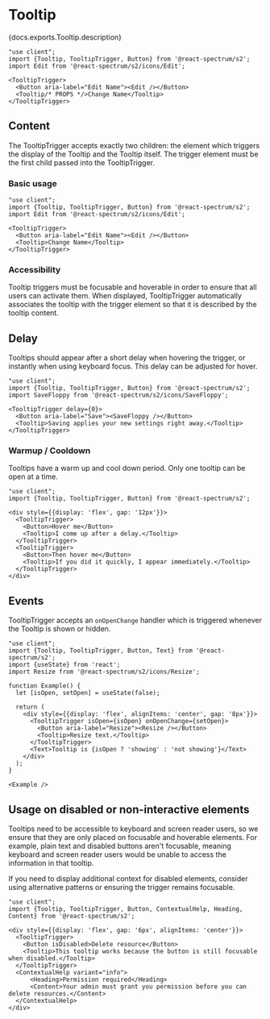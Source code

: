 

# Tooltip

<PageDescription>{docs.exports.Tooltip.description}</PageDescription>

```tsx render docs={docs.exports.Tooltip} links={docs.links} props={[]} expanded type="s2"
"use client";
import {Tooltip, TooltipTrigger, Button} from '@react-spectrum/s2';
import Edit from '@react-spectrum/s2/icons/Edit';

<TooltipTrigger>
  <Button aria-label="Edit Name"><Edit /></Button>
  <Tooltip/* PROPS */>Change Name</Tooltip>
</TooltipTrigger>
```

## Content

The TooltipTrigger accepts exactly two children: the element which triggers the display of the Tooltip and the Tooltip itself. The trigger element must be the first child passed into the TooltipTrigger.

### Basic usage

```tsx render expanded
"use client";
import {Tooltip, TooltipTrigger, Button} from '@react-spectrum/s2';
import Edit from '@react-spectrum/s2/icons/Edit';

<TooltipTrigger>
  <Button aria-label="Edit Name"><Edit /></Button>
  <Tooltip>Change Name</Tooltip>
</TooltipTrigger>
```

### Accessibility

Tooltip triggers must be focusable and hoverable in order to ensure that all users can activate them. When displayed, TooltipTrigger automatically associates the tooltip with the trigger element so that it is described by the tooltip content.

## Delay

Tooltips should appear after a short delay when hovering the trigger, or instantly when using keyboard focus. This delay can be adjusted for hover.

```tsx render expanded
"use client";
import {Tooltip, TooltipTrigger, Button} from '@react-spectrum/s2';
import SaveFloppy from '@react-spectrum/s2/icons/SaveFloppy';

<TooltipTrigger delay={0}>
  <Button aria-label="Save"><SaveFloppy /></Button>
  <Tooltip>Saving applies your new settings right away.</Tooltip>
</TooltipTrigger>
```

### Warmup / Cooldown

Tooltips have a warm up and cool down period. Only one tooltip can be open at a time.

```tsx render expanded
"use client";
import {Tooltip, TooltipTrigger, Button} from '@react-spectrum/s2';

<div style={{display: 'flex', gap: '12px'}}>
  <TooltipTrigger>
    <Button>Hover me</Button>
    <Tooltip>I come up after a delay.</Tooltip>
  </TooltipTrigger>
  <TooltipTrigger>
    <Button>Then hover me</Button>
    <Tooltip>If you did it quickly, I appear immediately.</Tooltip>
  </TooltipTrigger>
</div>
```

## Events

TooltipTrigger accepts an `onOpenChange` handler which is triggered whenever the Tooltip is shown or hidden.

```tsx render expanded
"use client";
import {Tooltip, TooltipTrigger, Button, Text} from '@react-spectrum/s2';
import {useState} from 'react';
import Resize from '@react-spectrum/s2/icons/Resize';

function Example() {
  let [isOpen, setOpen] = useState(false);

  return (
    <div style={{display: 'flex', alignItems: 'center', gap: '8px'}}>
      <TooltipTrigger isOpen={isOpen} onOpenChange={setOpen}>
        <Button aria-label="Resize"><Resize /></Button>
        <Tooltip>Resize text.</Tooltip>
      </TooltipTrigger>
      <Text>Tooltip is {isOpen ? 'showing' : 'not showing'}</Text>
    </div>
  );
}

<Example />
```

## Usage on disabled or non-interactive elements

Tooltips need to be accessible to keyboard and screen reader users, so we ensure that they are only placed on focusable and hoverable elements. For example, plain text and disabled buttons aren't focusable, meaning keyboard and screen reader users would be unable to access the information in that tooltip.

If you need to display additional context for disabled elements, consider using alternative patterns or ensuring the trigger remains focusable.

```tsx render expanded
"use client";
import {Tooltip, TooltipTrigger, Button, ContextualHelp, Heading, Content} from '@react-spectrum/s2';

<div style={{display: 'flex', gap: '6px', alignItems: 'center'}}>
  <TooltipTrigger>
    <Button isDisabled>Delete resource</Button>
    <Tooltip>This tooltip works because the button is still focusable when disabled.</Tooltip>
  </TooltipTrigger>
  <ContextualHelp variant="info">
      <Heading>Permission required</Heading>
      <Content>Your admin must grant you permission before you can delete resources.</Content>
  </ContextualHelp>
</div>
```
